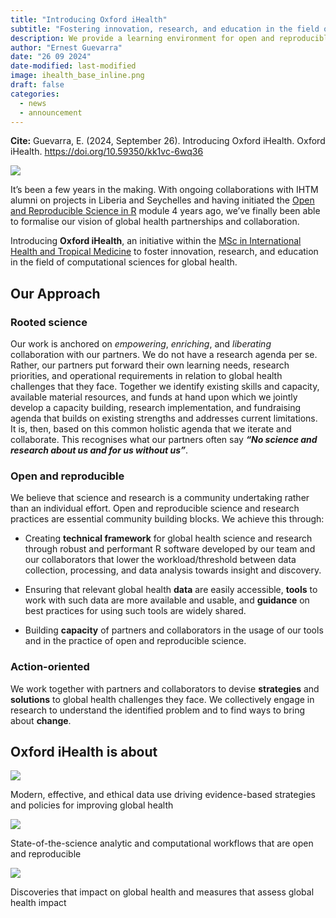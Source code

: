 ```yaml
---
title: "Introducing Oxford iHealth"
subtitle: "Fostering innovation, research, and education in the field of computational sciences for global health"
description: We provide a learning environment for open and reproducible science and collaborate with partners to leverage this learning to contribute to solutions to global health challenges.
author: "Ernest Guevarra"
date: "26 09 2024"
date-modified: last-modified
image: ihealth_base_inline.png
draft: false
categories:
  - news
  - announcement
---
```


::: {.column-margin}

**Cite:** Guevarra, E. (2024, September 26). Introducing Oxford iHealth. Oxford iHealth. [https://doi.org/10.59350/kk1vc-6wq36](https://doi.org/10.59350/kk1vc-6wq36)

:::

![](../../images/ihealth_base_inline.png){fig-align="center"}

It's been a few years in the making. With ongoing collaborations with IHTM alumni on projects in Liberia and Seychelles and having initiated the [Open and Reproducible Science in R](https://oxford-ihtm.io/teacahing) module 4 years ago, we've finally been able to formalise our vision of global health partnerships and collaboration.

Introducing **Oxford iHealth**, an initiative within the [MSc in International Health and Tropical Medicine](https://www.tropicalmedicine.ox.ac.uk/study-with-us/msc-ihtm) to foster innovation, research, and education in the field of computational sciences for global health.

## Our Approach

### Rooted science
Our work is anchored on *empowering*, *enriching*, and *liberating* collaboration with our partners. We do not have a research agenda per se. Rather, our partners put forward their own learning needs, research priorities, and operational requirements in relation to global health challenges that they face. Together we identify existing skills and capacity, available material resources, and funds at hand upon which we jointly develop a capacity building, research implementation, and fundraising agenda that builds on existing strengths and addresses current limitations. It is, then, based on this common holistic agenda that we iterate and collaborate. This recognises what our partners often say ***"No science and research about us and for us without us"***.

### Open and reproducible
We believe that science and research is a community undertaking rather than an individual effort. Open and reproducible science and research practices are essential community building blocks. We achieve this through:

* Creating **technical framework** for global health science and research through robust and performant R software developed by our team and our collaborators that lower the workload/threshold between data collection, processing, and data analysis towards insight and discovery.

* Ensuring that relevant global health **data** are easily accessible, **tools** to work with such data are more available and usable, and **guidance** on best practices for using such tools are widely shared.

* Building **capacity** of partners and collaborators in the usage of our tools and in the practice of open and reproducible science.

### Action-oriented
We work together with partners and collaborators to devise **strategies** and **solutions** to global health challenges they face. We collectively engage in research to understand the identified problem and to find ways to bring about **change**.

## Oxford iHealth is about

::: {.grid}

::: {.g-col-4}

![](../../images/insight.png){fig-align="center"}

Modern, effective, and ethical data use driving evidence-based strategies and policies for improving global health

:::

::: {.g-col-4}

![](../../images/innovation.png){fig-align="center"}

State-of-the-science analytic and computational workflows that are open and reproducible

:::

::: {.g-col-4}

![](../../images/impact.png){fig-align="center"}

Discoveries that impact on global health and measures that assess global health impact

:::

:::

